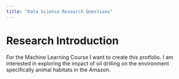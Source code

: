 ---
title: "Data Science Research Questions"
---

# Research Introduction

For the Machine Learning Course I want to create this protfolio. I am interested in exploring the impact of oil drilling on the environment specifically animal habitats in the Amazon.